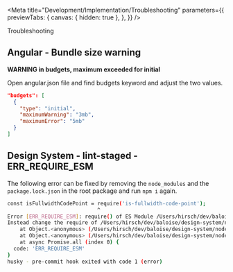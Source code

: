 
<Meta
  title="Development/Implementation/Troubleshooting"
  parameters={{
    previewTabs: {
      canvas: { hidden: true },
    },
  }}
/>

<bal-doc-banner id="troubleshooting" subtitle="Implementation">Troubleshooting</bal-doc-banner>

## Angular - Bundle size warning

**WARNING in budgets, maximum exceeded for initial**

Open angular.json file and find budgets keyword and adjust the two values.

```json
"budgets": [
  {
    "type": "initial",
    "maximumWarning": "3mb",
    "maximumError": "5mb"
  }
]
```

## Design System - lint-staged - ERR_REQUIRE_ESM

The following error can be fixed by removing the `node_modules` and
the `package.lock.json` in the root package and run `npm i` again.

```bash
const isFullwidthCodePoint = require('is-fullwidth-code-point');
                             ^
Error [ERR_REQUIRE_ESM]: require() of ES Module /Users/hirsch/dev/baloise/design-system/node_modules/is-fullwidth-code-point/index.js from /Users/hirsch/dev/baloise/design-system/node_modules/listr2/node_modules/slice-ansi/index.js not supported.
Instead change the require of /Users/hirsch/dev/baloise/design-system/node_modules/is-fullwidth-code-point/index.js in /Users/hirsch/dev/baloise/design-system/node_modules/listr2/node_modules/slice-ansi/index.js to a dynamic import() which is available in all CommonJS modules.
    at Object.<anonymous> (/Users/hirsch/dev/baloise/design-system/node_modules/listr2/node_modules/slice-ansi/index.js:2:30)
    at Object.<anonymous> (/Users/hirsch/dev/baloise/design-system/node_modules/listr2/node_modules/cli-truncate/index.js:2:19)
    at async Promise.all (index 0) {
  code: 'ERR_REQUIRE_ESM'
}
husky - pre-commit hook exited with code 1 (error)
```

<bal-doc-github link="/stories/development/implementation/99-troubleshooting.stories.mdx"></bal-doc-github>
